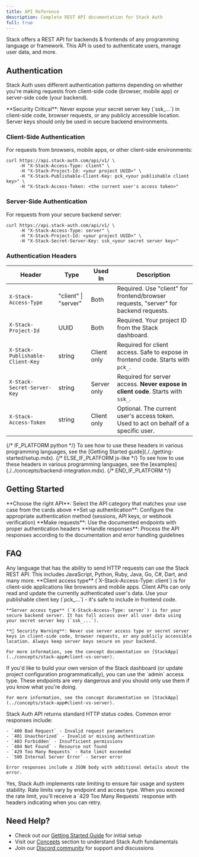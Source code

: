 ```yaml
---
title: API Reference
description: Complete REST API documentation for Stack Auth
full: true
---
```


Stack offers a REST API for backends & frontends of any programming language or framework. This API is used to authenticate users, manage user data, and more.

## Authentication

Stack Auth uses different authentication patterns depending on whether you're making requests from client-side code (browser, mobile app) or server-side code (your backend).

<Warning>
**Security Critical**: Never expose your secret server key (`ssk_...`) in client-side code, browser requests, or any publicly accessible location. Server keys should only be used in secure backend environments.
</Warning>

### Client-Side Authentication

For requests from browsers, mobile apps, or other client-side environments:

```http
curl https://api.stack-auth.com/api/v1/ \
     -H "X-Stack-Access-Type: client" \
     -H "X-Stack-Project-Id: <your project UUID>" \
     -H "X-Stack-Publishable-Client-Key: pck_<your publishable client key>" \
     -H "X-Stack-Access-Token: <the current user's access token>"
```

### Server-Side Authentication

For requests from your secure backend server:

```http
curl https://api.stack-auth.com/api/v1/ \
     -H "X-Stack-Access-Type: server" \
     -H "X-Stack-Project-Id: <your project UUID>" \
     -H "X-Stack-Secret-Server-Key: ssk_<your secret server key>"
```

### Authentication Headers

| Header | Type | Used In | Description |
| ------ | ---- | ------- | ----------- |
| `X-Stack-Access-Type` | "client" \| "server" | Both | Required. Use "client" for frontend/browser requests, "server" for backend requests. |
| `X-Stack-Project-Id` | UUID | Both | Required. Your project ID from the Stack dashboard. |
| `X-Stack-Publishable-Client-Key` | string | Client only | Required for client access. Safe to expose in frontend code. Starts with `pck_`. |
| `X-Stack-Secret-Server-Key` | string | Server only | Required for server access. **Never expose in client code**. Starts with `ssk_`. |
| `X-Stack-Access-Token` | string | Client only | Optional. The current user's access token. Used to act on behalf of a specific user. |

<Info type="info">
{/* IF_PLATFORM python */}
To see how to use these headers in various programming languages, see the [Getting Started guide](./../getting-started/setup.mdx).
{/* ELSE_IF_PLATFORM js-like */}
To see how to use these headers in various programming languages, see the [examples](./../concepts/backend-integration.mdx).
{/* END_IF_PLATFORM */}
</Info>

## Getting Started

<Steps>
  <Step>
    **Choose the right API**: Select the API category that matches your use case from the cards above
  </Step>
  <Step>
    **Set up authentication**: Configure the appropriate authentication method (sessions, API keys, or webhook verification)
  </Step>
  <Step>
    **Make requests**: Use the documented endpoints with proper authentication headers
  </Step>
  <Step>
    **Handle responses**: Process the API responses according to the documentation and error handling guidelines
  </Step>
</Steps>

## FAQ

<AccordionGroup>
  <Accordion title="Which languages are supported?">
    Any language that has the ability to send HTTP requests can use the Stack REST API. This includes JavaScript, Python, Ruby, Java, Go, C#, Dart, and many more.
  </Accordion>
  
  <Accordion title="Should I use client or server access type?">
    **Client access type** (`X-Stack-Access-Type: client`) is for client-side applications like browsers and mobile apps. Client APIs can only read and update the currently authenticated user's data. Use your publishable client key (`pck_...`) - it's safe to include in frontend code.

    **Server access type** (`X-Stack-Access-Type: server`) is for your secure backend server. It has full access over all user data using your secret server key (`ssk_...`). 

    **🚨 Security Warning**: Never use server access type or secret server keys in client-side code, browser requests, or any publicly accessible location. Always keep server keys secure on your backend.

    For more information, see the concept documentation on [StackApp](../concepts/stack-app#client-vs-server).
  </Accordion>
  
  <Accordion title="What is this 'admin' access type that I see?">
    If you'd like to build your own version of the Stack dashboard (or update project configuration programmatically), you can use the `admin` access type. These endpoints are very dangerous and you should only use them if you know what you're doing.

    For more information, see the concept documentation on [StackApp](../concepts/stack-app#client-vs-server).
  </Accordion>

  <Accordion title="How do I handle API errors?">
    Stack Auth API returns standard HTTP status codes. Common error responses include:
    
    - `400 Bad Request` - Invalid request parameters
    - `401 Unauthorized` - Invalid or missing authentication
    - `403 Forbidden` - Insufficient permissions
    - `404 Not Found` - Resource not found
    - `429 Too Many Requests` - Rate limit exceeded
    - `500 Internal Server Error` - Server error

    Error responses include a JSON body with additional details about the error.
  </Accordion>

  <Accordion title="Are there rate limits?">
    Yes, Stack Auth implements rate limiting to ensure fair usage and system stability. Rate limits vary by endpoint and access type. When you exceed the rate limit, you'll receive a `429 Too Many Requests` response with headers indicating when you can retry.
  </Accordion>
</AccordionGroup>

## Need Help?

- Check out our [Getting Started Guide](/docs/next/getting-started/setup) for initial setup
- Visit our [Concepts](/docs/next/concepts) section to understand Stack Auth fundamentals  
- Join our [Discord community](https://discord.stack-auth.com/) for support and discussions
